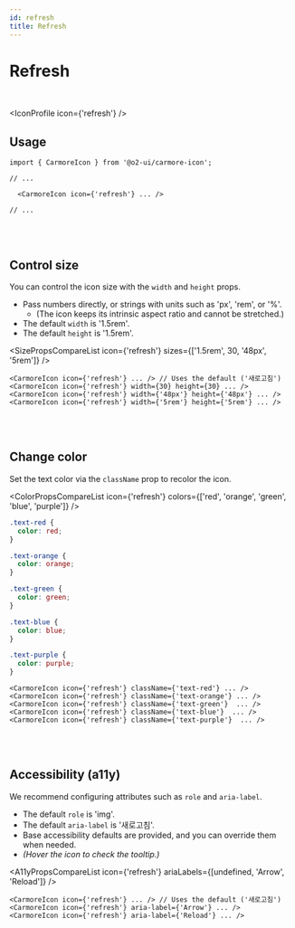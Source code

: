 ```yaml
---
id: refresh
title: Refresh
---
```




# Refresh

<br />

<IconProfile icon={'refresh'} />

## Usage

```tsx
import { CarmoreIcon } from '@o2-ui/carmore-icon';

// ...

  <CarmoreIcon icon={'refresh'} ... />

// ...
```

<br />
<br />

## Control size

You can control the icon size with the `width` and `height` props.

- Pass numbers directly, or strings with units such as 'px', 'rem', or '%'.
  - (The icon keeps its intrinsic aspect ratio and cannot be stretched.)
- The default `width` is '1.5rem'.
- The default `height` is '1.5rem'.

<SizePropsCompareList icon={'refresh'} sizes={['1.5rem', 30, '48px', '5rem']} />

```tsx
<CarmoreIcon icon={'refresh'} ... /> // Uses the default ('새로고침')
<CarmoreIcon icon={'refresh'} width={30} height={30} ... />
<CarmoreIcon icon={'refresh'} width={'48px'} height={'48px'} ... />
<CarmoreIcon icon={'refresh'} width={'5rem'} height={'5rem'} ... />
```

<br />
<br />

## Change color

Set the text color via the `className` prop to recolor the icon.

<ColorPropsCompareList icon={'refresh'} colors={['red', 'orange', 'green', 'blue', 'purple']} />

```css
.text-red {
  color: red;
}

.text-orange {
  color: orange;
}

.text-green {
  color: green;
}

.text-blue {
  color: blue;
}

.text-purple {
  color: purple;
}
```

```tsx
<CarmoreIcon icon={'refresh'} className={'text-red'} ... />
<CarmoreIcon icon={'refresh'} className={'text-orange'} ... />
<CarmoreIcon icon={'refresh'} className={'text-green'}  ... />
<CarmoreIcon icon={'refresh'} className={'text-blue'}  ... />
<CarmoreIcon icon={'refresh'} className={'text-purple'}  ... />
```

<br />
<br />

## Accessibility (a11y)

We recommend configuring attributes such as `role` and `aria-label`.

- The default `role` is 'img'.
- The default `aria-label` is '새로고침'.
- Base accessibility defaults are provided, and you can override them when needed.
- _(Hover the icon to check the tooltip.)_

<A11yPropsCompareList icon={'refresh'} ariaLabels={[undefined, 'Arrow', 'Reload']} />

```tsx
<CarmoreIcon icon={'refresh'} ... /> // Uses the default ('새로고침')
<CarmoreIcon icon={'refresh'} aria-label={'Arrow'} ... />
<CarmoreIcon icon={'refresh'} aria-label={'Reload'} ... />
```
